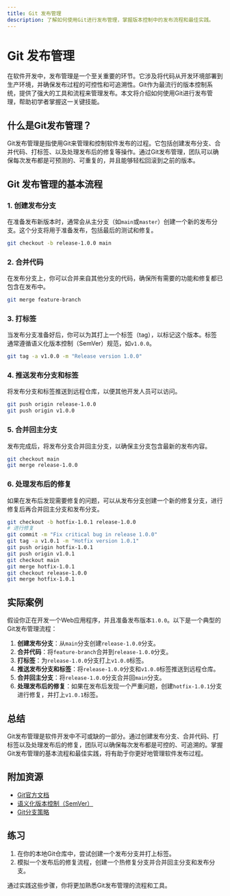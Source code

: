 ```yaml
---
title: Git 发布管理
description: 了解如何使用Git进行发布管理，掌握版本控制中的发布流程和最佳实践。
---
```


# Git 发布管理

在软件开发中，发布管理是一个至关重要的环节。它涉及将代码从开发环境部署到生产环境，并确保发布过程的可控性和可追溯性。Git作为最流行的版本控制系统，提供了强大的工具和流程来管理发布。本文将介绍如何使用Git进行发布管理，帮助初学者掌握这一关键技能。

## 什么是Git发布管理？

Git发布管理是指使用Git来管理和控制软件发布的过程。它包括创建发布分支、合并代码、打标签、以及处理发布后的修复等操作。通过Git发布管理，团队可以确保每次发布都是可预测的、可重复的，并且能够轻松回滚到之前的版本。

## Git 发布管理的基本流程

### 1. 创建发布分支

在准备发布新版本时，通常会从主分支（如`main`或`master`）创建一个新的发布分支。这个分支将用于准备发布，包括最后的测试和修复。

```bash
git checkout -b release-1.0.0 main
```

### 2. 合并代码

在发布分支上，你可以合并来自其他分支的代码，确保所有需要的功能和修复都已包含在发布中。

```bash
git merge feature-branch
```

### 3. 打标签

当发布分支准备好后，你可以为其打上一个标签（tag），以标记这个版本。标签通常遵循语义化版本控制（SemVer）规范，如`v1.0.0`。

```bash
git tag -a v1.0.0 -m "Release version 1.0.0"
```

### 4. 推送发布分支和标签

将发布分支和标签推送到远程仓库，以便其他开发人员可以访问。

```bash
git push origin release-1.0.0
git push origin v1.0.0
```

### 5. 合并回主分支

发布完成后，将发布分支合并回主分支，以确保主分支包含最新的发布内容。

```bash
git checkout main
git merge release-1.0.0
```

### 6. 处理发布后的修复

如果在发布后发现需要修复的问题，可以从发布分支创建一个新的修复分支，进行修复后再合并回主分支和发布分支。

```bash
git checkout -b hotfix-1.0.1 release-1.0.0
# 进行修复
git commit -m "Fix critical bug in release 1.0.0"
git tag -a v1.0.1 -m "Hotfix version 1.0.1"
git push origin hotfix-1.0.1
git push origin v1.0.1
git checkout main
git merge hotfix-1.0.1
git checkout release-1.0.0
git merge hotfix-1.0.1
```

## 实际案例

假设你正在开发一个Web应用程序，并且准备发布版本`1.0.0`。以下是一个典型的Git发布管理流程：

1. **创建发布分支**：从`main`分支创建`release-1.0.0`分支。
2. **合并代码**：将`feature-branch`合并到`release-1.0.0`分支。
3. **打标签**：为`release-1.0.0`分支打上`v1.0.0`标签。
4. **推送发布分支和标签**：将`release-1.0.0`分支和`v1.0.0`标签推送到远程仓库。
5. **合并回主分支**：将`release-1.0.0`分支合并回`main`分支。
6. **处理发布后的修复**：如果在发布后发现一个严重问题，创建`hotfix-1.0.1`分支进行修复，并打上`v1.0.1`标签。

## 总结

Git发布管理是软件开发中不可或缺的一部分。通过创建发布分支、合并代码、打标签以及处理发布后的修复，团队可以确保每次发布都是可控的、可追溯的。掌握Git发布管理的基本流程和最佳实践，将有助于你更好地管理软件发布过程。

## 附加资源

- [Git官方文档](https://git-scm.com/doc)
- [语义化版本控制（SemVer）](https://semver.org/)
- [Git分支策略](https://nvie.com/posts/a-successful-git-branching-model/)

## 练习

1. 在你的本地Git仓库中，尝试创建一个发布分支并打上标签。
2. 模拟一个发布后的修复流程，创建一个热修复分支并合并回主分支和发布分支。

通过实践这些步骤，你将更加熟悉Git发布管理的流程和工具。